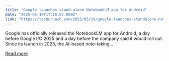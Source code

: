 ```yaml
---
title: "Google launches stand-alone NotebookLM app for Android"
date: "2025-05-19T17:16:07.000Z"
link: "https://techcrunch.com/2025/05/19/google-launches-standalone-notebooklm-app-for-android/"
---
```


Google has officially released the NotebookLM app for Android, a day before Google I/O 2025 and a day before the company said it would roll out. Since its&#160;launch in 2023, the AI-based note-taking...

[Read more](https://techcrunch.com/2025/05/19/google-launches-standalone-notebooklm-app-for-android/)
